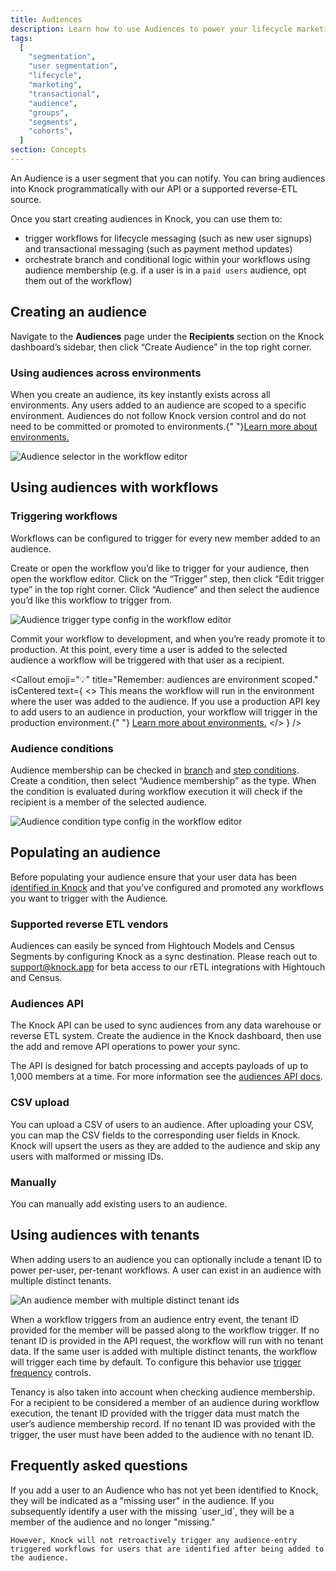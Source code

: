 ```yaml
---
title: Audiences
description: Learn how to use Audiences to power your lifecycle marketing use cases.
tags:
  [
    "segmentation",
    "user segmentation",
    "lifecycle",
    "marketing",
    "transactional",
    "audience",
    "groups",
    "segments",
    "cohorts",
  ]
section: Concepts
---
```


An Audience is a user segment that you can notify. You can bring audiences into Knock programmatically with our API or a supported reverse-ETL source.

Once you start creating audiences in Knock, you can use them to:

- trigger workflows for lifecycle messaging (such as new user signups) and transactional messaging (such as payment method updates)
- orchestrate branch and conditional logic within your workflows using audience membership (e.g. if a user is in a `paid users` audience, opt them out of the workflow)

## Creating an audience

Navigate to the **Audiences** page under the **Recipients** section on the Knock dashboard’s sidebar, then click “Create Audience” in the top right corner.

### Using audiences across environments

When you create an audience, its key instantly exists across all environments. Any users added to an audience are scoped to a specific environment. Audiences do not follow Knock version control and do not need to be committed or promoted to environments.{" "}<a href="/concepts/environments">Learn more about environments.</a>

<Image
  src="/images/concepts/audiences/workflow-editor-audience-selector.png"
  height={926}
  width={470}
  alt="Audience selector in the workflow editor"
  className="rounded-md mx-auto border border-gray-200"
/>

## Using audiences with workflows

### Triggering workflows

Workflows can be configured to trigger for every new member added to an audience.

Create or open the workflow you’d like to trigger for your audience, then open the workflow editor. Click on the “Trigger” step, then click “Edit trigger type” in the top right corner. Click “Audience“ and then select the audience you’d like this workflow to trigger from.

<Image
  src="/images/concepts/audiences/audience-trigger-type-config.png"
  height={1846}
  width={1330}
  alt="Audience trigger type config in the workflow editor"
  className="rounded-md border border-gray-200"
/>

Commit your workflow to development, and when you’re ready promote it to production. At this point, every time a user is added to the selected audience a workflow will be triggered with that user as a recipient.

<Callout
  emoji="💡"
  title="Remember: audiences are environment scoped."
  isCentered
  text={
    <>
      This means the workflow will run in the environment where the user was
      added to the audience. If you use a production API key to add users to an
      audience in production, your workflow will trigger in the production
      environment.{" "}
      <a href="/concepts/environments">Learn more about environments.</a>
    </>
  }
/>

### Audience conditions

Audience membership can be checked in [branch](/designing-workflows/branch-function#adding-conditions-to-branches) and [step conditions](/designing-workflows/step-conditions). Create a condition, then select “Audience membership” as the type. When the condition is evaluated during workflow execution it will check if the recipient is a member of the selected audience.

<Image
  src="/images/concepts/audiences/condition-config.png"
  alt="Audience condition type config in the workflow editor"
  width={500}
  height={334}
  className="rounded-md mx-auto border border-gray-200"
/>

## Populating an audience

Before populating your audience ensure that your user data has been [identified in Knock](/managing-recipients/identifying-recipients) and that you’ve configured and promoted any workflows you want to trigger with the Audience.

### Supported reverse ETL vendors

Audiences can easily be synced from Hightouch Models and Census Segments by configuring Knock as a sync destination. Please reach out to support@knock.app for beta access to our rETL integrations with Hightouch and Census.

### Audiences API

The Knock API can be used to sync audiences from any data warehouse or reverse ETL system. Create the audience in the Knock dashboard, then use the add and remove API operations to power your sync.

The API is designed for batch processing and accepts payloads of up to 1,000 members at a time. For more information see the [audiences API docs](/api-reference/audiences).

### CSV upload

You can upload a CSV of users to an audience. After uploading your CSV, you can map the CSV fields to the corresponding user fields in Knock. Knock will upsert the users as they are added to the audience and skip any users with malformed or missing IDs.

### Manually

You can manually add existing users to an audience.

## Using audiences with tenants

When adding users to an audience you can optionally include a tenant ID to power per-user, per-tenant workflows. A user can exist in an audience with multiple distinct tenants.

<Image
  src="/images/concepts/audiences/audience-member-with-multiple-tenant-ids.png"
  alt="An audience member with multiple distinct tenant ids"
  width={1710}
  height={550}
  className="rounded-md border border-gray-200"
/>

When a workflow triggers from an audience entry event, the tenant ID provided for the member will be passed along to the workflow trigger. If no tenant ID is provided in the API request, the workflow will run with no tenant data. If the same user is added with multiple distinct tenants, the workflow will trigger each time by default. To configure this behavior use [trigger frequency](/send-notifications/triggering-workflows#controlling-workflow-trigger-frequency) controls.

Tenancy is also taken into account when checking audience membership. For a recipient to be considered a member of an audience during workflow execution, the tenant ID provided with the trigger data must match the user’s audience membership record. If no tenant ID was provided with the trigger, the user must have been added to the audience with no tenant ID.

## Frequently asked questions

<AccordionGroup>
  <Accordion title="What happens if my audience contains a 'missing user' who I subsequently identify to Knock?">
    If you add a user to an Audience who has not yet been identified to Knock, they will be indicated as a "missing user" in the audience. If you subsequently identify a user with the missing `user_id`, they will be a member of the audience and no longer "missing."

    However, Knock will not retroactively trigger any audience-entry triggered workflows for users that are identified after being added to the audience.

  </Accordion>
</AccordionGroup>
